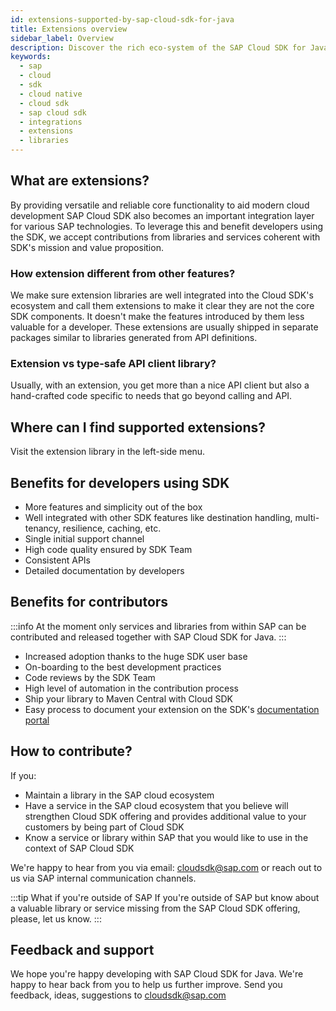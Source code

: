 ```yaml
---
id: extensions-supported-by-sap-cloud-sdk-for-java
title: Extensions overview
sidebar_label: Overview
description: Discover the rich eco-system of the SAP Cloud SDK for Java via various value-add extensions. They usually happen thanks to contributors from within and outside of SAP and provide additional features on top of the standard SDK offering. We document them in this section.
keywords:
  - sap
  - cloud
  - sdk
  - cloud native
  - cloud sdk
  - sap cloud sdk
  - integrations
  - extensions
  - libraries
---
```


## What are extensions?

By providing versatile and reliable core functionality to aid modern cloud development SAP Cloud SDK also becomes an important integration layer for various SAP technologies.
To leverage this and benefit developers using the SDK, we accept contributions from libraries and services coherent with SDK's mission and value proposition.

### How extension different from other features?

We make sure extension libraries are well integrated into the Cloud SDK's ecosystem and call them extensions to make it clear they are not the core SDK components.
It doesn't make the features introduced by them less valuable for a developer.
These extensions are usually shipped in separate packages similar to libraries generated from API definitions.

### Extension vs type-safe API client library?

Usually, with an extension, you get more than a nice API client but also a hand-crafted code specific to needs that go beyond calling and API.

## Where can I find supported extensions?

Visit the extension library in the left-side menu.

## Benefits for developers using SDK

- More features and simplicity out of the box
- Well integrated with other SDK features like destination handling, multi-tenancy, resilience, caching, etc.
- Single initial support channel
- High code quality ensured by SDK Team
- Consistent APIs
- Detailed documentation by developers

## Benefits for contributors

:::info
At the moment only services and libraries from within SAP can be contributed and released together with SAP Cloud SDK for Java.
:::

- Increased adoption thanks to the huge SDK user base
- On-boarding to the best development practices
- Code reviews by the SDK Team
- High level of automation in the contribution process
- Ship your library to Maven Central with Cloud SDK
- Easy process to document your extension on the SDK's [documentation portal](https://sap.github.io/cloud-sdk/)

## How to contribute?

If you:

- Maintain a library in the SAP cloud ecosystem
- Have a service in the SAP cloud ecosystem that you believe will strengthen Cloud SDK offering and provides additional value to your customers by being part of Cloud SDK
- Know a service or library within SAP that you would like to use in the context of SAP Cloud SDK

We're happy to hear from you via email: [cloudsdk@sap.com](mailto:cloudsdk@sap.com) or reach out to us via SAP internal communication channels.

:::tip What if you're outside of SAP
If you're outside of SAP but know about a valuable library or service missing from the SAP Cloud SDK offering, please, let us know.
:::

## Feedback and support

We hope you're happy developing with SAP Cloud SDK for Java. We're happy to hear back from you to help us further improve. Send you feedback, ideas, suggestions to [cloudsdk@sap.com](mailto:cloudsdk@sap.com)
